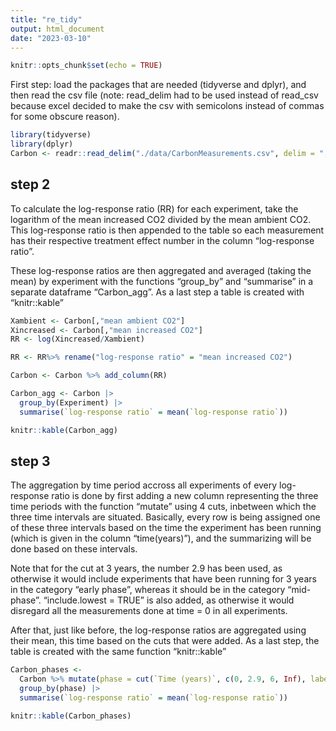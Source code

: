 ```yaml
---
title: "re_tidy"
output: html_document
date: "2023-03-10"
---
```


```r
knitr::opts_chunk$set(echo = TRUE)
```


First step: load the packages that are needed (tidyverse and dplyr), and then read the csv file (note: read_delim had to be used instead of read_csv because excel decided to make the csv with semicolons instead of commas for some obscure reason). 

```r
library(tidyverse)
library(dplyr)
Carbon <- readr::read_delim("./data/CarbonMeasurements.csv", delim = ";")
```

## step 2

To calculate the log-response ratio (RR) for each experiment, take the logarithm of the mean increased CO2 divided by the mean ambient CO2. This log-response ratio is then appended to the table so each measurement has their respective treatment effect number in the column  "log-response ratio". 

These log-response ratios are then aggregated and averaged (taking the mean) by experiment with the functions "group_by" and "summarise" in a separate dataframe "Carbon_agg". As a last step a table is created with "knitr::kable"

```r
Xambient <- Carbon[,"mean ambient CO2"]
Xincreased <- Carbon[,"mean increased CO2"]
RR <- log(Xincreased/Xambient)

RR <- RR%>% rename("log-response ratio" = "mean increased CO2")

Carbon <- Carbon %>% add_column(RR)

Carbon_agg <- Carbon |>
  group_by(Experiment) |>
  summarise(`log-response ratio` = mean(`log-response ratio`))

knitr::kable(Carbon_agg)

```

## step 3

The aggregation by time period accross all experiments of every log-response ratio is done by first adding a new column representing the three time periods with the function "mutate" using 4 cuts, inbetween which the three time intervals are situated. Basically, every row is being assigned one of these three intervals based on the time the experiment has been running (which is given in the column "time(years)"), and the summarizing will be done based on these intervals.  

Note that for the cut at 3 years, the number 2.9 has been used, as otherwise it would include experiments that have been running for 3 years in the category "early phase", whereas it should be in the category "mid-phase". "include.lowest = TRUE" is also added, as otherwise it would disregard all the measurements done at time = 0 in all experiments. 

After that, just like before, the log-response ratios are aggregated using their mean, this time based on the cuts that were added. As a last step, the table is created with the same function "knitr::kable"

```r

Carbon_phases <-
  Carbon %>% mutate(phase = cut(`Time (years)`, c(0, 2.9, 6, Inf), labels = c("early phase", "mid-phase", "late phase"),   include.lowest = TRUE)) %>%
  group_by(phase) |>
  summarise(`log-response ratio` = mean(`log-response ratio`))

knitr::kable(Carbon_phases)

```
